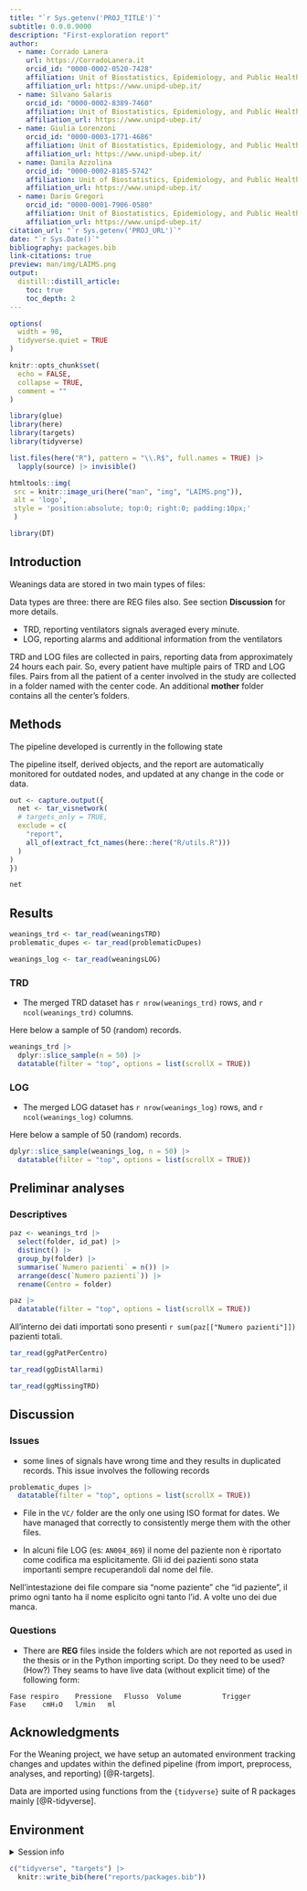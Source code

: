 ```yaml
---
title: "`r Sys.getenv('PROJ_TITLE')`"
subtitle: 0.0.0.9000
description: "First-exploration report"
author:
  - name: Corrado Lanera
    url: https://CorradoLanera.it
    orcid_id: "0000-0002-0520-7428"
    affiliation: Unit of Biostatistics, Epidemiology, and Public Health
    affiliation_url: https://www.unipd-ubep.it/
  - name: Silvano Salaris
    orcid_id: "0000-0002-8389-7460"
    affiliation: Unit of Biostatistics, Epidemiology, and Public Health
    affiliation_url: https://www.unipd-ubep.it/
  - name: Giulia Lorenzoni
    orcid_id: "0000-0003-1771-4686"
    affiliation: Unit of Biostatistics, Epidemiology, and Public Health
    affiliation_url: https://www.unipd-ubep.it/
  - name: Danila Azzolina
    orcid_id: "0000-0002-8185-5742"
    affiliation: Unit of Biostatistics, Epidemiology, and Public Health
    affiliation_url: https://www.unipd-ubep.it/
  - name: Dario Gregori
    orcid_id: "0000-0001-7906-0580"
    affiliation: Unit of Biostatistics, Epidemiology, and Public Health
    affiliation_url: https://www.unipd-ubep.it/
citation_url: "`r Sys.getenv('PROJ_URL')`"
date: "`r Sys.Date()`"
bibliography: packages.bib
link-citations: true
preview: man/img/LAIMS.png
output:
  distill::distill_article:
    toc: true
    toc_depth: 2
---
```


<!-- DON'T RENDER THE REPORT BY HAND DIRECTLY! -->
<!-- use `targets::tar_make()` instead -->


```r
options(
  width = 90,
  tidyverse.quiet = TRUE
)

knitr::opts_chunk$set(
  echo = FALSE,
  collapse = TRUE,
  comment = ""
)

library(glue)
library(here)
library(targets)
library(tidyverse)

list.files(here("R"), pattern = "\\.R$", full.names = TRUE) |>
  lapply(source) |> invisible()
```


```r
htmltools::img(
 src = knitr::image_uri(here("man", "img", "LAIMS.png")),
 alt = 'logo',
 style = 'position:absolute; top:0; right:0; padding:10px;'
 )
```


```r
library(DT)
```

## Introduction

Weanings data are stored in two main types of files:

<aside>
Data types are three: there are REG files also.
See section **Discussion** for more details.
</aside>

- TRD, reporting ventilators signals averaged every minute.
- LOG, reporting alarms and additional information from the ventilators

TRD and LOG files are collected in pairs, reporting data from
approximately 24 hours each pair. So, every patient have multiple pairs
of TRD and LOG files. Pairs from all the patient of a center involved 
in the study are collected in a folder named with the center code. An
additional __mother__ folder contains all the center's folders.


## Methods


The pipeline developed is currently in the following state

<aside>
The pipeline itself, derived objects, and the report are automatically
monitored for outdated nodes, and updated at any change in the code or
data.
</aside>

```r
out <- capture.output({
  net <- tar_visnetwork(
  # targets_only = TRUE,
  exclude = c(
    "report",
    all_of(extract_fct_names(here::here("R/utils.R")))
  )
)  
})

net

```



## Results



```r
weanings_trd <- tar_read(weaningsTRD)
problematic_dupes <- tar_read(problematicDupes)

weanings_log <- tar_read(weaningsLOG)

```


### TRD

- The merged TRD dataset has `r nrow(weanings_trd)` rows, and
`r ncol(weanings_trd)` columns.

Here below a sample of 50 (random) records.

```r
weanings_trd |>
  dplyr::slice_sample(n = 50) |> 
  datatable(filter = "top", options = list(scrollX = TRUE))
```



### LOG


- The merged LOG dataset has `r nrow(weanings_log)` rows, and
`r ncol(weanings_log)` columns.

Here below a sample of 50 (random) records.

```r
dplyr::slice_sample(weanings_log, n = 50) |> 
  datatable(filter = "top", options = list(scrollX = TRUE))
```


## Preliminar analyses

### Descriptives

```r
paz <- weanings_trd |> 
  select(folder, id_pat) |> 
  distinct() |> 
  group_by(folder) |> 
  summarise(`Numero pazienti` = n()) |> 
  arrange(desc(`Numero pazienti`)) |> 
  rename(Centro = folder)

paz |> 
  datatable(filter = "top", options = list(scrollX = TRUE))
```

<aside>
All'interno dei dati importati sono presenti `r sum(paz[["Numero
pazienti"]])` pazienti totali.
</aside>


```r
tar_read(ggPatPerCentro)
```


```r
tar_read(ggDistAllarmi)
```

```r
tar_read(ggMissingTRD)
```



## Discussion

### Issues

- some lines of signals have wrong time and they results in duplicated
records. This issue involves the following records

```r
problematic_dupes |> 
  datatable(filter = "top", options = list(scrollX = TRUE))
```


- File in the `VC/` folder are the only one using ISO format for dates.
We have managed that correctly to consistently merge them with the other files.


- In alcuni file LOG (es: `AN004_869`) il nome del paziente non è
riportato come codifica ma esplicitamente. Gli id dei pazienti sono
stata importanti sempre recuperandoli dal nome del file.

<aside>
Nell'intestazione dei file compare sia "nome paziente" che "id
paziente", il primo ogni tanto ha il nome esplicito ogni tanto l'id. A
volte uno dei due manca.
</aside>

### Questions

- There are **REG** files inside the folders which are not reported as
used in the thesis or in the Python importing script. Do they need to be
used? (How?) They seams to have live data (without explicit time) of
the following form:

```
Fase respiro	Pressione	Flusso	Volume			Trigger
Fase	cmH₂O	l/min	ml			
```



## Acknowledgments {.appendix}

For the Weaning project, we have setup an automated environment
tracking changes and updates within the defined pipeline (from import,
preprocess, analyses, and reporting) [@R-targets].


Data are imported using functions from the `{tidyverse}` suite
of R packages mainly [@R-tidyverse].



## Environment {.appendix}

<details>
  <summary>Session info</summary>
```r
devtools::session_info()
```
</details>

```r
c("tidyverse", "targets") |> 
  knitr::write_bib(here("reports/packages.bib"))
```

